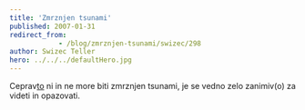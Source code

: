 ```yaml
---
title: 'Zmrznjen tsunami'
published: 2007-01-31
redirect_from: 
            - /blog/zmrznjen-tsunami/swizec/298
author: Swizec Teller
hero: ../../../defaultHero.jpg
---
```

Ceprav[to](http://www.harkvideos.com/arctic.htm) ni in ne more biti zmrznjen tsunami, je se vedno zelo zanimiv(o) za videti in opazovati.